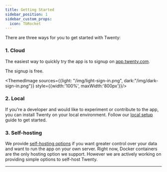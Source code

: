 ```yaml
---
title: Getting Started
sidebar_position: 1
sidebar_custom_props:
  icon: TbRocket
---
```


There are three ways for you to get started with Twenty:
### 1. Cloud

The easiest way to quickly try the app is to signup on [app.twenty.com](https://app.twenty.com).

The signup is free.

<ThemedImage sources={{light: "/img/light-sign-in.png", dark:"/img/dark-sign-in.png"}} style={{width:'100%', maxWidth:'800px'}}/>

### 2. Local
If you're a developer and would like to experiment or contribute to the app, you can install Twenty on your local environment. Follow our [local setup](/contributor/local-setup) guide to get started.  

### 3. Self-hosting
We provide [self-hosting options](/hosting/self-hosting) if you want greater control over your data and want to run the app on your own server. Right now, Docker containers are the only hosting option we support. However we are actively working on providing simple options to self-host Twenty.


___



